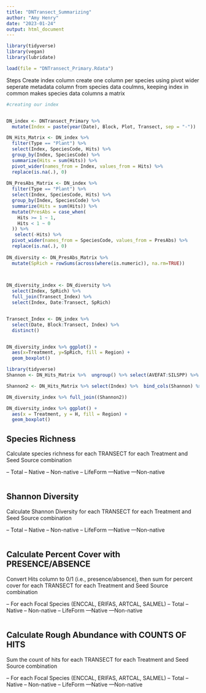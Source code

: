 ```yaml
---
title: "DNTransect_Summarizing"
author: "Amy Henry"
date: "2023-01-24"
output: html_document
---
```


```r
library(tidyverse)
library(vegan)
library(lubridate)

load(file = "DNTransect_Primary.Rdata")
```


Steps
Create index column
create one column per species using pivot wider
seperate metadata column from species data coulmns, keeping index in common
makes species data columns a matrix 

```r
#creating our index


DN_index <- DNTransect_Primary %>% 
  mutate(Index = paste(year(Date), Block, Plot, Transect, sep = "-"))

DN_Hits_Matrix <- DN_index %>% 
  filter(Type == "Plant") %>% 
  select(Index, SpeciesCode, Hits) %>%
  group_by(Index, SpeciesCode) %>% 
  summarize(Hits = sum(Hits)) %>% 
  pivot_wider(names_from = Index, values_from = Hits) %>% 
  replace(is.na(.), 0)
  
DN_PresAbs_Matrix <- DN_index %>% 
  filter(Type == "Plant") %>% 
  select(Index, SpeciesCode, Hits) %>% 
  group_by(Index, SpeciesCode) %>% 
  summarize(Hits = sum(Hits)) %>% 
  mutate(PresAbs = case_when(
    Hits >= 1 ~ 1,
    Hits < 1 ~ 0
  )) %>% 
   select(-Hits) %>% 
  pivot_wider(names_from = SpeciesCode, values_from = PresAbs) %>% 
  replace(is.na(.), 0)
  
DN_diversity <- DN_PresAbs_Matrix %>% 
  mutate(SpRich = rowSums(across(where(is.numeric)), na.rm=TRUE))
         


DN_diversity_index <- DN_diversity %>% 
  select(Index, SpRich) %>% 
  full_join(Transect_Index) %>%
  select(Index, Date:Transect, SpRich)


Transect_Index <- DN_index %>% 
  select(Date, Block:Transect, Index) %>%
  distinct()


DN_diversity_index %>% ggplot() +
  aes(x=Treatment, y=SpRich, fill = Region) +
  geom_boxplot()
```


```r
library(tidyverse)
Shannon <- DN_Hits_Matrix %>%  ungroup() %>% select(AVEFAT:SILSPP) %>% diversity(index = "shannon", MARGIN = 1)

Shannon2 <- DN_Hits_Matrix %>% select(Index) %>%  bind_cols(Shannon) %>% rename(H = '...2')

DN_diversity_index %>% full_join((Shannon2))

DN_diversity_index %>% ggplot() +
  aes(x = Treatment, y = H, fill = Region) + 
  geom_boxplot()
```


## Species Richness
Calculate species richness for each TRANSECT for each Treatment and Seed Source combination

-- Total
-- Native
-- Non-native
-- LifeForm
---Native
---Non-native
```r

```

## Shannon Diversity
Calculate Shannon Diversity for each TRANSECT for each Treatment and Seed Source combination

-- Total
-- Native
-- Non-native
-- LifeForm
---Native
---Non-native
```r

```


## Calculate Percent Cover with PRESENCE/ABSENCE
Convert Hits column to 0/1 (i.e., presence/absence), then sum for percent cover for each TRANSECT for each Treatment and Seed Source combination

-- For each Focal Species (ENCCAL, ERIFAS, ARTCAL, SALMEL)
-- Total
-- Native
-- Non-native
-- LifeForm
---Native
---Non-native
```r

```

## Calculate Rough Abundance with COUNTS OF HITS
Sum the count of hits for each TRANSECT for each Treatment and Seed Source combination

-- For each Focal Species (ENCCAL, ERIFAS, ARTCAL, SALMEL)
-- Total
-- Native
-- Non-native
-- LifeForm
---Native
---Non-native
```r

```



